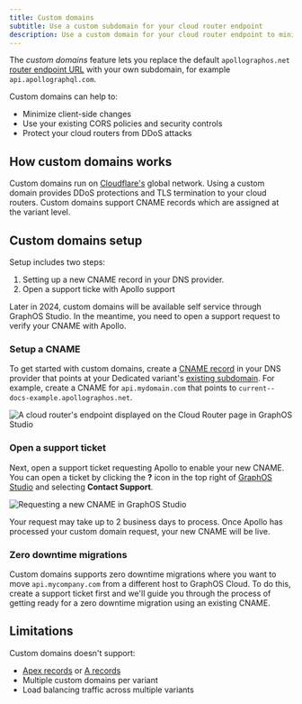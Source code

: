 ```yaml
---
title: Custom domains
subtitle: Use a custom subdomain for your cloud router endpoint
description: Use a custom domain for your cloud router endpoint to minimize client-side changes, use existing security policies, and shield against DDoS attacks.
---
```


<DedicatedPreview />

The _custom domains_ feature lets you replace the default `apollographos.net` [router endpoint URL](./quickstart#router-endpoint-url) with your own subdomain, for example `api.apollographql.com`.

Custom domains can help to:

- Minimize client-side changes
- Use your existing CORS policies and security controls
- Protect your cloud routers from DDoS attacks

## How custom domains works

Custom domains run on [Cloudflare's](https://www.cloudflare.com/) global network.
Using a custom domain provides DDoS protections and TLS termination to your cloud routers.
Custom domains support CNAME records which are assigned at the variant level.

## Custom domains setup

Setup includes two steps:

1. Setting up a new CNAME record in your DNS provider.
2. Open a support ticke with Apollo support

<Note>

Later in 2024, custom domains will be available self service through GraphOS Studio. In the meantime, you need to open a support request to verify your CNAME with Apollo.

</Note>

### Setup a CNAME

To get started with custom domains, create a [CNAME record](https://www.cloudflare.com/learning/dns/dns-records/dns-cname-record/) in your DNS provider that points at your Dedicated variant's [existing subdomain](./quickstart#router-endpoint-url). For example, create a CNAME for `api.mydomain.com` that points to `current--docs-example.apollographos.net`.

<img
  className="screenshot"
  alt="A cloud router's endpoint displayed on the Cloud Router page in GraphOS Studio"
  src="../../img/cloud-dedicated/router-endpoint.png"
/>

### Open a support ticket

Next, open a support ticket requesting Apollo to enable your new CNAME.
You can open a ticket by clicking the **?** icon in the top right of [GraphOS Studio](https://studio.apollographql.com?referrer=docs-content) and selecting **Contact Support**.

<img
  className="screenshot"
  alt="Requesting a new CNAME in GraphOS Studio"
  src="../../img/cloud-dedicated/support-ticket.png"
/>

Your request may take up to 2 business days to process. Once Apollo has processed your custom domain request, your new CNAME will be live.

### Zero downtime migrations
Custom domains supports zero downtime migrations where you want to move `api.mycompany.com` from a different host to GraphOS Cloud. To do this, create a support ticket first and we'll guide you through the process of getting ready for a zero downtime migration using an existing CNAME.

## Limitations

Custom domains doesn't support:

- [Apex records](https://learn.microsoft.com/en-us/azure/dns/dns-zones-records#record-names) or [A records](https://learn.microsoft.com/en-us/azure/dns/dns-zones-records#record-types)
- Multiple custom domains per variant
- Load balancing traffic across multiple variants
